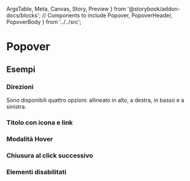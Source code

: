   ArgsTable,
  Meta,
  Canvas,
  Story,
  Preview
} from '@storybook/addon-docs/blocks';
  // Components to include
  Popover,
  PopoverHeader,
  PopoverBody
} from '../../src';

<Meta title='Documentazione/Componenti/Popover' of={Popover} />

# Popover

## Esempi

<Canvas>
  <Story id='componenti-popover--esempi' />
</Canvas>

### Direzioni

Sono disponibili quattro opzioni: allineato in alto, a destra, in basso e a sinistra.

<Canvas>
  <Story id='componenti-popover--le-quattro-direzioni' />
</Canvas>

### Titolo con icona e link

<Canvas>
  <Story id='componenti-popover--titolo-con-icona-e-link' />
</Canvas>

### Modalità Hover

<Canvas>
  <Story id='componenti-popover--modalita-hover' />
</Canvas>

### Chiusura al click successivo

<Canvas>
  <Story id='componenti-popover--dismiss-al-click-successivo' />
</Canvas>

### Elementi disabilitati

<Canvas>
  <Story id='componenti-popover--elementi-disabilitati' />
</Canvas>

<!-- Add the args table for Popover, PopoverHeader, and PopoverBody. -->
